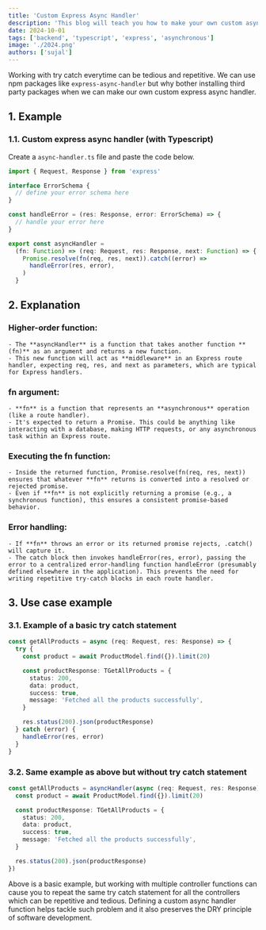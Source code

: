 ```yaml
---
title: 'Custom Express Async Handler'
description: 'This blog will teach you how to make your own custom async handler and say Goodbye! to try-catch statements.'
date: 2024-10-01
tags: ['backend', 'typescript', 'express', 'asynchronous']
image: './2024.png'
authors: ['sujal']
---
```


Working with try catch everytime can be tedious and repetitive. We can use npm packages like `express-async-handler` but why bother installing third party packages when we can make our own custom express async handler.

## 1. Example

### 1.1. Custom express async handler (with Typescript)

Create a `async-handler.ts` file and paste the code below.

```ts
import { Request, Response } from 'express'

interface ErrorSchema {
  // define your error schema here
}

const handleError = (res: Response, error: ErrorSchema) => {
  // handle your error here
}

export const asyncHandler =
  (fn: Function) => (req: Request, res: Response, next: Function) => {
    Promise.resolve(fn(req, res, next)).catch((error) =>
      handleError(res, error),
    )
  }
```

## 2. Explanation

### Higher-order function:

    - The **asyncHandler** is a function that takes another function **(fn)** as an argument and returns a new function.
    - This new function will act as **middleware** in an Express route handler, expecting req, res, and next as parameters, which are typical for Express handlers.

### fn argument:

    - **fn** is a function that represents an **asynchronous** operation (like a route handler).
    - It's expected to return a Promise. This could be anything like interacting with a database, making HTTP requests, or any asynchronous task within an Express route.

### Executing the fn function:

    - Inside the returned function, Promise.resolve(fn(req, res, next)) ensures that whatever **fn** returns is converted into a resolved or rejected promise.
    - Even if **fn** is not explicitly returning a promise (e.g., a synchronous function), this ensures a consistent promise-based behavior.

### Error handling:

    - If **fn** throws an error or its returned promise rejects, .catch() will capture it.
    - The catch block then invokes handleError(res, error), passing the error to a centralized error-handling function handleError (presumably defined elsewhere in the application). This prevents the need for writing repetitive try-catch blocks in each route handler.

## 3. Use case example

### 3.1. Example of a basic try catch statement

```ts
const getAllProducts = async (req: Request, res: Response) => {
  try {
    const product = await ProductModel.find({}).limit(20)

    const productResponse: TGetAllProducts = {
      status: 200,
      data: product,
      success: true,
      message: 'Fetched all the products successfully',
    }

    res.status(200).json(productResponse)
  } catch (error) {
    handleError(res, error)
  }
}
```

### 3.2. Same example as above but without try catch statement

```ts
const getAllProducts = asyncHandler(async (req: Request, res: Response) => {
  const product = await ProductModel.find({}).limit(20)

  const productResponse: TGetAllProducts = {
    status: 200,
    data: product,
    success: true,
    message: 'Fetched all the products successfully',
  }

  res.status(200).json(productResponse)
})
```

Above is a basic example, but working with multiple controller functions can cause you to repeat the same try catch statement for all the controllers which can be repetitive and tedious. Defining a custom async handler function helps tackle such problem and it also preserves the DRY principle of software development.
